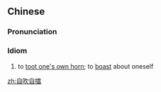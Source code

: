 ==Chinese==
{{zh-forms}}

===Pronunciation===
{{zh-pron
|m=zìchuīzìléi
|c=zi6 ceoi1 zi6 leoi4
|cat=cy
}}

===Idiom===
{{zh-idiom}}

# to [[toot one's own horn]]; to [[boast]] about oneself

[[zh:自吹自擂]]